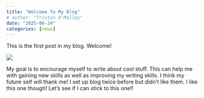 ```yaml
---
title: "Welcome To My Blog"
# author: "Tristan O'Malley"
date: "2025-06-24"
categories: [news]
---
```


This is the first post in my blog. Welcome!

![](thumbnail.jpg)

My goal is to encourage myself to write about cool stuff. This can help me with gaining new skills as well as improving my writing skills. I think my future self will thank me! I set up blog twice before but didn't like them. I like this one though! Let's see if I can stick to this one!!